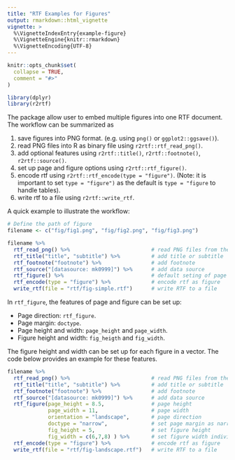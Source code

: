 ```yaml
---
title: "RTF Examples for Figures"
output: rmarkdown::html_vignette
vignette: >
  %\VignetteIndexEntry{example-figure}
  %\VignetteEngine{knitr::rmarkdown}
  %\VignetteEncoding{UTF-8}
---
```


```r
knitr::opts_chunk$set(
  collapse = TRUE,
  comment = "#>"
)
```

```r
library(dplyr)
library(r2rtf)
```

The package allow user to embed multiple figures into one RTF document. The workflow can be summarized as

1. save figures into PNG format. (e.g. using `png()` or `ggplot2::ggsave()`).
1. read PNG files into R as binary file using `r2rtf::rtf_read_png()`.
1. add optional features using `r2rtf::title()`, `r2rtf::footnote()`, `r2rtf::source()`.
1. set up page and figure options using `r2rtf::rtf_figure()`.
1. encode rtf using `r2rtf::rtf_encode(type = "figure")`. (Note: it is important to set `type = "figure")` as the default is `type = "figure` to handle tables).
1. write rtf to a file using `r2rtf::write_rtf`.

A quick example to illustrate the workflow:
```r
# Define the path of figure 
filename <- c("fig/fig1.png", "fig/fig2.png", "fig/fig3.png")

filename %>% 
  rtf_read_png() %>%                          # read PNG files from the file path
  rtf_title("title", "subtitle") %>%          # add title or subtitle 
  rtf_footnote("footnote") %>%                # add footnote
  rtf_source("[datasource: mk0999]") %>%      # add data source
  rtf_figure() %>%                            # default seting of page and figure 
  rtf_encode(type = "figure") %>%             # encode rtf as figure
  write_rtf(file = "rtf/fig-simple.rtf")      # write RTF to a file
```

In `rtf_figure`, the features of page and figure can be set up: 

* Page direction: `rtf_figure`. 
* Page margin: `doctype`.
* Page height and width: `page_height` and `page_width`.
* Figure height and width: `fig_heigth` and `fig_width`.

The figure height and width can be set up for each figure in a vector. The code below provides an example for these features.
```r
filename %>% 
  rtf_read_png() %>%                          # read PNG files from the file path
  rtf_title("title", "subtitle") %>%          # add title or subtitle 
  rtf_footnote("footnote") %>%                # add footnote
  rtf_source("[datasource: mk0999]") %>%      # add data source
  rtf_figure(page_height = 8.5,               # page height 
             page_width = 11,                 # page width  
             orientation = "landscape",       # page direction
             doctype = "narrow",              # set page margin as narrow i.e. 0.5 inch at each side
             fig_height = 5,                  # set figure height
             fig_width = c(6,7,8) ) %>%       # set figure width individually.  
  rtf_encode(type = "figure") %>%             # encode rtf as figure
  write_rtf(file = "rtf/fig-landscape.rtf")   # write RTF to a file
```

